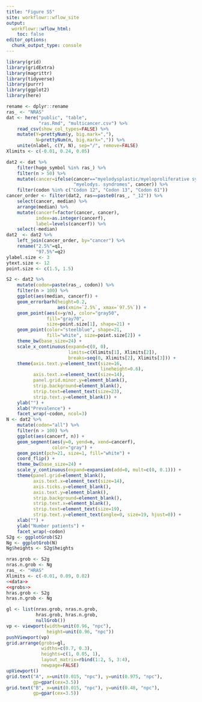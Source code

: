 ```yaml
---
title: "Figure S5"
site: workflowr::wflow_site
output:
  workflowr::wflow_html:
    toc: false
editor_options:
  chunk_output_type: console
---
```


```r
library(grid)
library(gridExtra)
library(magrittr)
library(tidyverse)
library(purrr)
library(ggplot2)
library(here)
```

```r
rename <- dplyr::rename
ras_ <- "NRAS"
dat <- here("public", "table",
            "ras.Rmd", "multicancer.csv") %>%
    read_csv(show_col_types=FALSE) %>%
    mutate(Y=prettyNum(y, big.mark=","),
           N=prettyNum(n, big.mark=",")) %>%
    unite(nlabel, c(Y, N), sep="/", remove=FALSE)
Xlimits <- c(-0.01, 0.24, 0.05)
```

```r
dat2 <- dat %>%
    filter(hugo_symbol %in% ras_) %>%
    filter(n > 50) %>%
    mutate(cancer=ifelse(cancer=="myelodysplastic/myeloproliferative syndromes",
                         "myelodys. syndromes", cancer)) %>%
    filter(codon %in% c("Codon 12", "Codon 13", "Codon 61"))
cancer_order <- filter(dat2, ras==paste0(ras_, "_12")) %>%
    select(cancer, median) %>%
    arrange(median) %>%
    mutate(cancerf=factor(cancer, cancer),
           index=as.integer(cancerf),
           label=levels(cancerf)) %>%
    select(-median)
dat2  <- dat2 %>%
    left_join(cancer_order, by="cancer") %>%
    rename("2.5%"=q1,
           "97.5%"=q2)
ylabel.size <- 3
ytext.size <- 12
point.size <- c(1.5, 1.5)
```

```r
S2 <- dat2 %>%
    mutate(codon=paste(ras_, codon)) %>%
    filter(n > 100) %>%
    ggplot(aes(median, cancerf)) +
    geom_errorbarh(height=0.2,
                   aes(xmin=`2.5%`, xmax=`97.5%`)) +
    geom_point(aes(x=y/n), color="gray50",
               fill="gray70",
               size=point.size[1], shape=21) +
    geom_point(color="steelblue", shape=21,
               fill="white", size=point.size[2]) +
    theme_bw(base_size=24) +
    scale_x_continuous(expand=c(0, 0),
                       limits=c(Xlimits[1], Xlimits[2]),
                       breaks=seq(0, Xlimits[2], Xlimits[3])) +
    theme(axis.text.y=element_text(size=16,
                                   lineheight=0.6),
          axis.text.x=element_text(size=14),
          panel.grid.minor.y=element_blank(),
          strip.background=element_blank(),
          strip.text=element_text(size=23),
          strip.text.y=element_blank()) +
    ylab("") +
    xlab("Prevalence") +
    facet_wrap(~codon, ncol=3)
N <- dat2 %>%
    mutate(codon="all") %>%
    filter(n > 100) %>%
    ggplot(aes(cancerf, n)) +
    geom_segment(aes(y=0, yend=n, xend=cancerf),
                 color="gray") +
    geom_point(pch=21, size=1, fill="white") +
    coord_flip() +
    theme_bw(base_size=24) +
    scale_y_continuous(expand=expansion(add=0, mult=c(0, 0.1))) +
    theme(panel.grid=element_blank(),
          axis.text.x=element_text(size=14),
          axis.ticks.y=element_blank(),
          axis.text.y=element_blank(),
          strip.background=element_blank(),
          strip.text.x=element_blank(),
          strip.text=element_text(size=19),
          strip.text.y=element_text(angle=0, size=19, hjust=0)) +
    xlab("") +
    ylab("Number patients") +
    facet_wrap(~codon)
S2g <- ggplotGrob(S2)
Ng <- ggplotGrob(N)
Ng$heights <- S2g$heights
```

```r
nras.grob <- S2g
nras.n.grob <- Ng
ras_ <- "HRAS"
Xlimits <- c(-0.01, 0.09, 0.02)
<<data>>
<<grobs>>
hras.grob <- S2g
hras.n.grob <- Ng
```

```r
gl <- list(nras.grob, nras.n.grob,
           hras.grob, hras.n.grob,
           nullGrob())
vp <- viewport(width=unit(0.96, "npc"),
               height=unit(0.96, "npc"))
pushViewport(vp)
grid.arrange(grobs=gl,
             widths=c(0.7, 0.3),
             heights=c(1, 0.05, 1),
             layout_matrix=rbind(1:2, 5, 3:4),
             newpage=FALSE)
upViewport()
grid.text("A", x=unit(0.015, "npc"), y=unit(0.975, "npc"),
          gp=gpar(cex=3.5))
grid.text("B", x=unit(0.015, "npc"), y=unit(0.48, "npc"),
          gp=gpar(cex=3.5))
```
